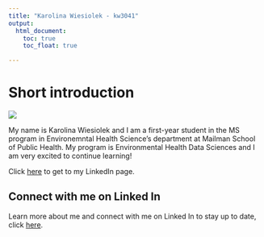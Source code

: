 ```yaml
---
title: "Karolina Wiesiolek - kw3041"
output: 
  html_document:
    toc: true
    toc_float: true

---
```


# Short introduction

![](https://media0.giphy.com/media/v1.Y2lkPTc5MGI3NjExcmttNnk5NThqcXJvNzUyY21tbXN4eWp6bThmc2x2ZmM4aTMwdmdyaSZlcD12MV9pbnRlcm5hbF9naWZfYnlfaWQmY3Q9Zw/Sb7WSbjHFNIL6/giphy.gif)


My name is Karolina Wiesiolek and I am a first-year student in the MS program in Environemntal Health Science's department at Mailman School of Public Health. My program is Environmental Health Data Sciences and I am very excited to continue learning!

Click [here](https://www.linkedin.com/in/karolina-wiesiolek-8a47b523b) to get to my LinkedIn page. 

## Connect with me on Linked In 

Learn more about me and connect with me on Linked In to stay up to date, click [here](about.html). 
